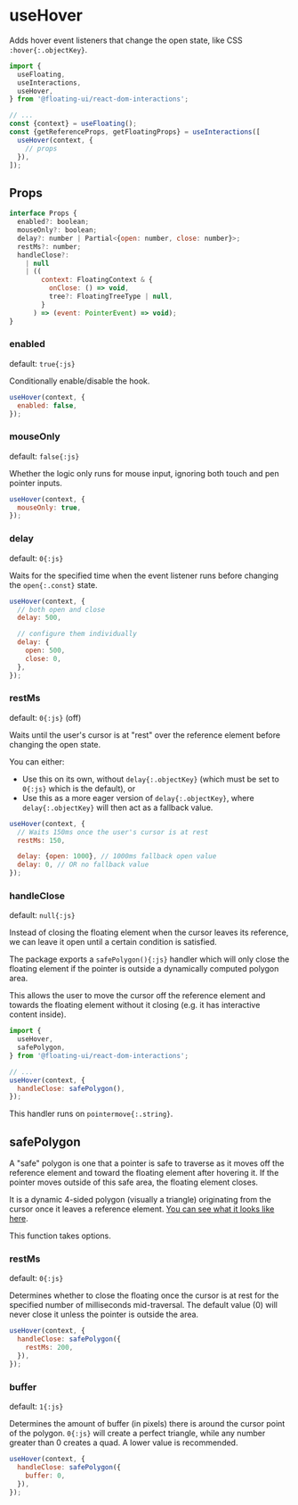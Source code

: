 # useHover

Adds hover event listeners that change the open state, like CSS
`:hover{:.objectKey}`.

```js /useHover/
import {
  useFloating,
  useInteractions,
  useHover,
} from '@floating-ui/react-dom-interactions';

// ...
const {context} = useFloating();
const {getReferenceProps, getFloatingProps} = useInteractions([
  useHover(context, {
    // props
  }),
]);
```

## Props

```js
interface Props {
  enabled?: boolean;
  mouseOnly?: boolean;
  delay?: number | Partial<{open: number, close: number}>;
  restMs?: number;
  handleClose?:
    | null
    | ((
        context: FloatingContext & {
          onClose: () => void,
          tree?: FloatingTreeType | null,
        }
      ) => (event: PointerEvent) => void);
}
```

### enabled

default: `true{:js}`

Conditionally enable/disable the hook.

```js
useHover(context, {
  enabled: false,
});
```

### mouseOnly

default: `false{:js}`

Whether the logic only runs for mouse input, ignoring both touch
and pen pointer inputs.

```js
useHover(context, {
  mouseOnly: true,
});
```

### delay

default: `0{:js}`

Waits for the specified time when the event listener runs before
changing the `open{:.const}` state.

```js
useHover(context, {
  // both open and close
  delay: 500,

  // configure them individually
  delay: {
    open: 500,
    close: 0,
  },
});
```

### restMs

default: `0{:js}` (off)

Waits until the user's cursor is at "rest" over the reference
element before changing the open state.

You can either:

- Use this on its own, without `delay{:.objectKey}` (which must
  be set to `0{:js}` which is the default), or
- Use this as a more eager version of `delay{:.objectKey}`, where
  `delay{:.objectKey}` will then act as a fallback value.

```js
useHover(context, {
  // Waits 150ms once the user's cursor is at rest
  restMs: 150,

  delay: {open: 1000}, // 1000ms fallback open value
  delay: 0, // OR no fallback value
});
```

### handleClose

default: `null{:js}`

Instead of closing the floating element when the cursor leaves
its reference, we can leave it open until a certain condition is
satisfied.

The package exports a `safePolygon(){:js}` handler which will
only close the floating element if the pointer is outside a
dynamically computed polygon area.

This allows the user to move the cursor off the reference element
and towards the floating element without it closing (e.g. it has
interactive content inside).

```js
import {
  useHover,
  safePolygon,
} from '@floating-ui/react-dom-interactions';

// ...
useHover(context, {
  handleClose: safePolygon(),
});
```

This handler runs on `pointermove{:.string}`.

## safePolygon

A "safe" polygon is one that a pointer is safe to traverse as it
moves off the reference element and toward the floating element
after hovering it. If the pointer moves outside of this safe
area, the floating element closes.

It is a dynamic 4-sided polygon (visually a triangle) originating
from the cursor once it leaves a reference element.
[You can see what it looks like here](https://twitter.com/atomiksdev/status/1505076100854337539).

This function takes options.

### restMs

default: `0{:js}`

Determines whether to close the floating once the cursor is at
rest for the specified number of milliseconds mid-traversal. The
default value (0) will never close it unless the pointer is
outside the area.

```js
useHover(context, {
  handleClose: safePolygon({
    restMs: 200,
  }),
});
```

### buffer

default: `1{:js}`

Determines the amount of buffer (in pixels) there is around the
cursor point of the polygon. `0{:js}` will create a perfect
triangle, while any number greater than 0 creates a quad. A lower
value is recommended.

```js
useHover(context, {
  handleClose: safePolygon({
    buffer: 0,
  }),
});
```
